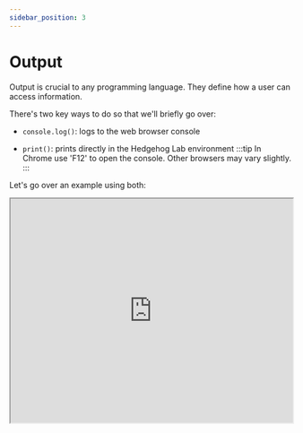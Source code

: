 ```yaml
---
sidebar_position: 3
---
```




# Output

Output is crucial to any programming language. They define how a user can access information. 

There's two key ways to do so that we'll briefly go over:

- `console.log()`: logs to the web browser console

- `print()`: prints directly in the Hedgehog Lab environment
:::tip
In Chrome use 'F12' to open the console. Other browsers may vary slightly.
:::

Let's go over an example using both:

 <iframe
    src="https://hlab.app/s/docs/output_hbook"
    width="100%"
    height="400px"/>

:::tip

Use `print()` for users and `console.log()` for yourself

:::

---